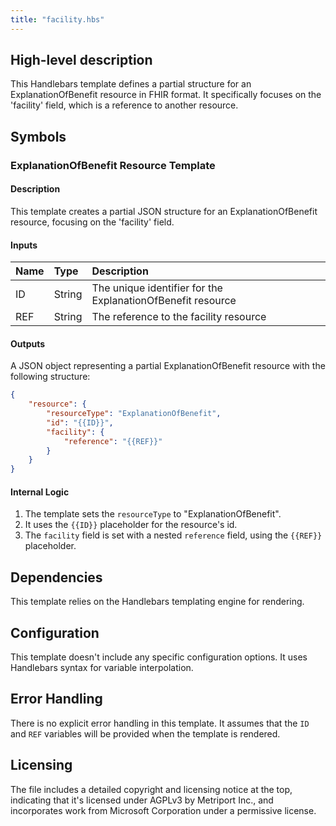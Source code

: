 ```yaml
---
title: "facility.hbs"
---
```


## High-level description
This Handlebars template defines a partial structure for an ExplanationOfBenefit resource in FHIR format. It specifically focuses on the 'facility' field, which is a reference to another resource.

## Symbols

### ExplanationOfBenefit Resource Template
#### Description
This template creates a partial JSON structure for an ExplanationOfBenefit resource, focusing on the 'facility' field.

#### Inputs
| Name | Type | Description |
|:-----|:-----|:------------|
| ID | String | The unique identifier for the ExplanationOfBenefit resource |
| REF | String | The reference to the facility resource |

#### Outputs
A JSON object representing a partial ExplanationOfBenefit resource with the following structure:
```json
{
    "resource": {
        "resourceType": "ExplanationOfBenefit",
        "id": "{{ID}}",
        "facility": {
            "reference": "{{REF}}"
        }
    }
}
```

#### Internal Logic
1. The template sets the `resourceType` to "ExplanationOfBenefit".
2. It uses the `{{ID}}` placeholder for the resource's id.
3. The `facility` field is set with a nested `reference` field, using the `{{REF}}` placeholder.

## Dependencies
This template relies on the Handlebars templating engine for rendering.

## Configuration
This template doesn't include any specific configuration options. It uses Handlebars syntax for variable interpolation.

## Error Handling
There is no explicit error handling in this template. It assumes that the `ID` and `REF` variables will be provided when the template is rendered.

## Licensing
The file includes a detailed copyright and licensing notice at the top, indicating that it's licensed under AGPLv3 by Metriport Inc., and incorporates work from Microsoft Corporation under a permissive license.
